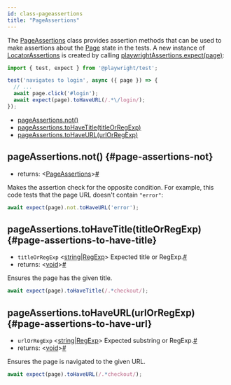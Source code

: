 ```yaml
---
id: class-pageassertions
title: "PageAssertions"
---
```


The [PageAssertions] class provides assertion methods that can be used to make assertions about the [Page] state in the tests. A new instance of [LocatorAssertions] is created by calling [playwrightAssertions.expect(page)](./api/class-playwrightassertions.mdx#playwright-assertions-expect-page):

```js
import { test, expect } from '@playwright/test';

test('navigates to login', async ({ page }) => {
  // ...
  await page.click('#login');
  await expect(page).toHaveURL(/.*\/login/);
});
```


- [pageAssertions.not()](./api/class-pageassertions.mdx#page-assertions-not)
- [pageAssertions.toHaveTitle(titleOrRegExp)](./api/class-pageassertions.mdx#page-assertions-to-have-title)
- [pageAssertions.toHaveURL(urlOrRegExp)](./api/class-pageassertions.mdx#page-assertions-to-have-url)

## pageAssertions.not() {#page-assertions-not}
- returns:<a aria-hidden="true" tabindex="-1" class="list-anchor-link" id="page-assertions-not-return"/> &#60;[PageAssertions]&#62;<a href="#page-assertions-not-return" class="list-anchor">#</a>

Makes the assertion check for the opposite condition. For example, this code tests that the page URL doesn't contain `"error"`:

```js
await expect(page).not.toHaveURL('error');
```

## pageAssertions.toHaveTitle(titleOrRegExp) {#page-assertions-to-have-title}
- `titleOrRegExp`<a aria-hidden="true" tabindex="-1" class="list-anchor-link" id="page-assertions-to-have-title-option-title-or-reg-exp"/> &#60;[string]|[RegExp]&#62; Expected title or RegExp.<a href="#page-assertions-to-have-title-option-title-or-reg-exp" class="list-anchor">#</a>
- returns:<a aria-hidden="true" tabindex="-1" class="list-anchor-link" id="page-assertions-to-have-title-return"/> &#60;[void]&#62;<a href="#page-assertions-to-have-title-return" class="list-anchor">#</a>

Ensures the page has the given title.

```js
await expect(page).toHaveTitle(/.*checkout/);
```

## pageAssertions.toHaveURL(urlOrRegExp) {#page-assertions-to-have-url}
- `urlOrRegExp`<a aria-hidden="true" tabindex="-1" class="list-anchor-link" id="page-assertions-to-have-url-option-url-or-reg-exp"/> &#60;[string]|[RegExp]&#62; Expected substring or RegExp.<a href="#page-assertions-to-have-url-option-url-or-reg-exp" class="list-anchor">#</a>
- returns:<a aria-hidden="true" tabindex="-1" class="list-anchor-link" id="page-assertions-to-have-url-return"/> &#60;[void]&#62;<a href="#page-assertions-to-have-url-return" class="list-anchor">#</a>

Ensures the page is navigated to the given URL.

```js
await expect(page).toHaveURL(/.*checkout/);
```


[Accessibility]: ./api/class-accessibility.mdx "Accessibility"
[Android]: ./api/class-android.mdx "Android"
[AndroidDevice]: ./api/class-androiddevice.mdx "AndroidDevice"
[AndroidInput]: ./api/class-androidinput.mdx "AndroidInput"
[AndroidSocket]: ./api/class-androidsocket.mdx "AndroidSocket"
[AndroidWebView]: ./api/class-androidwebview.mdx "AndroidWebView"
[APIRequest]: ./api/class-apirequest.mdx "APIRequest"
[APIRequestContext]: ./api/class-apirequestcontext.mdx "APIRequestContext"
[APIResponse]: ./api/class-apiresponse.mdx "APIResponse"
[Browser]: ./api/class-browser.mdx "Browser"
[BrowserContext]: ./api/class-browsercontext.mdx "BrowserContext"
[BrowserServer]: ./api/class-browserserver.mdx "BrowserServer"
[BrowserType]: ./api/class-browsertype.mdx "BrowserType"
[CDPSession]: ./api/class-cdpsession.mdx "CDPSession"
[ConsoleMessage]: ./api/class-consolemessage.mdx "ConsoleMessage"
[Coverage]: ./api/class-coverage.mdx "Coverage"
[Dialog]: ./api/class-dialog.mdx "Dialog"
[Download]: ./api/class-download.mdx "Download"
[Electron]: ./api/class-electron.mdx "Electron"
[ElectronApplication]: ./api/class-electronapplication.mdx "ElectronApplication"
[ElementHandle]: ./api/class-elementhandle.mdx "ElementHandle"
[FileChooser]: ./api/class-filechooser.mdx "FileChooser"
[Frame]: ./api/class-frame.mdx "Frame"
[FrameLocator]: ./api/class-framelocator.mdx "FrameLocator"
[JSHandle]: ./api/class-jshandle.mdx "JSHandle"
[Keyboard]: ./api/class-keyboard.mdx "Keyboard"
[Locator]: ./api/class-locator.mdx "Locator"
[LocatorAssertions]: ./api/class-locatorassertions.mdx "LocatorAssertions"
[Logger]: ./api/class-logger.mdx "Logger"
[Mouse]: ./api/class-mouse.mdx "Mouse"
[Page]: ./api/class-page.mdx "Page"
[PageAssertions]: ./api/class-pageassertions.mdx "PageAssertions"
[Playwright]: ./api/class-playwright.mdx "Playwright"
[PlaywrightAssertions]: ./api/class-playwrightassertions.mdx "PlaywrightAssertions"
[Request]: ./api/class-request.mdx "Request"
[Response]: ./api/class-response.mdx "Response"
[Route]: ./api/class-route.mdx "Route"
[Selectors]: ./api/class-selectors.mdx "Selectors"
[TimeoutError]: ./api/class-timeouterror.mdx "TimeoutError"
[Touchscreen]: ./api/class-touchscreen.mdx "Touchscreen"
[Tracing]: ./api/class-tracing.mdx "Tracing"
[Video]: ./api/class-video.mdx "Video"
[WebSocket]: ./api/class-websocket.mdx "WebSocket"
[Worker]: ./api/class-worker.mdx "Worker"
[Fixtures]: ./api/class-fixtures.mdx "Fixtures"
[Test]: ./api/class-test.mdx "Test"
[TestConfig]: ./api/class-testconfig.mdx "TestConfig"
[TestError]: ./api/class-testerror.mdx "TestError"
[TestInfo]: ./api/class-testinfo.mdx "TestInfo"
[TestOptions]: ./api/class-testoptions.mdx "TestOptions"
[TestProject]: ./api/class-testproject.mdx "TestProject"
[WorkerInfo]: ./api/class-workerinfo.mdx "WorkerInfo"
[Location]: ./api/class-location.mdx "Location"
[Reporter]: ./api/class-reporter.mdx "Reporter"
[Suite]: ./api/class-suite.mdx "Suite"
[TestCase]: ./api/class-testcase.mdx "TestCase"
[TestResult]: ./api/class-testresult.mdx "TestResult"
[TestStep]: ./api/class-teststep.mdx "TestStep"
[Element]: https://developer.mozilla.org/en-US/docs/Web/API/element "Element"
[EvaluationArgument]: ./evaluating.mdx#evaluation-argument "EvaluationArgument"
[Promise]: https://developer.mozilla.org/en-US/docs/Web/JavaScript/Reference/Global_Objects/Promise "Promise"
[iterator]: https://developer.mozilla.org/en-US/docs/Web/JavaScript/Reference/Iteration_protocols "Iterator"
[origin]: https://developer.mozilla.org/en-US/docs/Glossary/Origin "Origin"
[selector]: https://developer.mozilla.org/en-US/docs/Web/CSS/CSS_Selectors "selector"
[Serializable]: https://developer.mozilla.org/en-US/docs/Web/JavaScript/Reference/Global_Objects/JSON/stringify#Description "Serializable"
[UIEvent.detail]: https://developer.mozilla.org/en-US/docs/Web/API/UIEvent/detail "UIEvent.detail"
[UnixTime]: https://en.wikipedia.org/wiki/Unix_time "Unix Time"
[xpath]: https://developer.mozilla.org/en-US/docs/Web/XPath "xpath"

[Array]: https://developer.mozilla.org/en-US/docs/Web/JavaScript/Reference/Global_Objects/Array "Array"
[boolean]: https://developer.mozilla.org/en-US/docs/Web/JavaScript/Data_structures#Boolean_type "Boolean"
[Buffer]: https://nodejs.org/api/buffer.html#buffer_class_buffer "Buffer"
[ChildProcess]: https://nodejs.org/api/child_process.html "ChildProcess"
[Error]: https://nodejs.org/api/errors.html#errors_class_error "Error"
[EventEmitter]: https://nodejs.org/api/events.html#events_class_eventemitter "EventEmitter"
[function]: https://developer.mozilla.org/en-US/docs/Web/JavaScript/Reference/Global_Objects/Function "Function"
[Map]: https://developer.mozilla.org/en-US/docs/Web/JavaScript/Reference/Global_Objects/Map "Map"
[null]: https://developer.mozilla.org/en-US/docs/Web/JavaScript/Reference/Global_Objects/null "null"
[number]: https://developer.mozilla.org/en-US/docs/Web/JavaScript/Data_structures#Number_type "Number"
[Object]: https://developer.mozilla.org/en-US/docs/Web/JavaScript/Reference/Global_Objects/Object "Object"
[Promise]: https://developer.mozilla.org/en-US/docs/Web/JavaScript/Reference/Global_Objects/Promise "Promise"
[Readable]: https://nodejs.org/api/stream.html#stream_class_stream_readable "Readable"
[RegExp]: https://developer.mozilla.org/en-US/docs/Web/JavaScript/Reference/Global_Objects/RegExp "RegExp"
[string]: https://developer.mozilla.org/en-US/docs/Web/JavaScript/Data_structures#String_type "string"
[void]: https://developer.mozilla.org/en-US/docs/Web/JavaScript/Reference/Global_Objects/undefined "void"
[URL]: https://nodejs.org/api/url.html "URL"

[all available image tags]: https://mcr.microsoft.com/v2/playwright/tags/list "all available image tags"
[Docker Hub]: https://hub.docker.com/_/microsoft-playwright "Docker Hub"
[Dockerfile.focal]: https://github.com/microsoft/playwright/blob/master/utils/docker/Dockerfile.focal "Dockerfile.focal"
